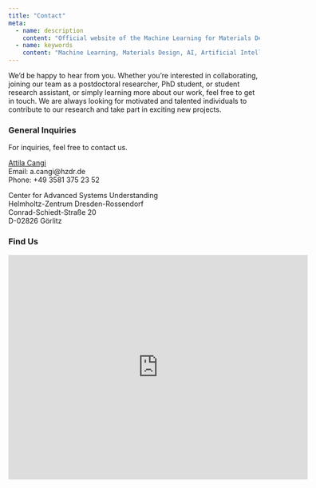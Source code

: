 ```yaml
---
title: "Contact"
meta:
  - name: description
    content: "Official website of the Machine Learning for Materials Design (ML4MD) Lab, led by Attila Cangi. Contact information section."
  - name: keywords
    content: "Machine Learning, Materials Design, AI, Artificial Intelligence, Cangi Lab, Contact"
---
```


We’d be happy to hear from you. Whether you're interested in collaborating, joining our team as a postdoctoral researcher, PhD student, or student research assistant, or simply learning more about our work, feel free to get in touch. We are always looking for motivated and talented individuals to contribute to our research and take part in exciting new projects.


### General Inquiries

For inquiries, feel free to contact us.

[Attila Cangi](https://www.hzdr.de/db/!ContMan.Visi.Card?pUser=139621&pNid=1227&pLang=en){target="_blank"} \
Email: a.cangi@hzdr.de \
Phone: +49 3581 375 23 52 

Center for Advanced Systems Understanding \
Helmholtz-Zentrum Dresden-Rossendorf \
Conrad-Schiedt-Straße 20 \
D-02826 Görlitz

### Find Us

<iframe src="https://www.google.com/maps/embed?pb=!1m18!1m12!1m3!1d2502.4633107893223!2d14.974382076604273!3d51.15524733636819!2m3!1f0!2f0!3f0!3m2!1i1024!2i768!4f13.1!3m3!1m2!1s0x4708dd50d7252c41%3A0x2b8364884b1f8926!2sCASUS%20-%20Center%20for%20Advanced%20Systems%20Understanding%20am%20HZDR!5e0!3m2!1sen!2sde!4v1751294459296!5m2!1sen!2sde" width="600" height="450" style="border:0;" allowfullscreen="" loading="lazy" referrerpolicy="no-referrer-when-downgrade"></iframe>
